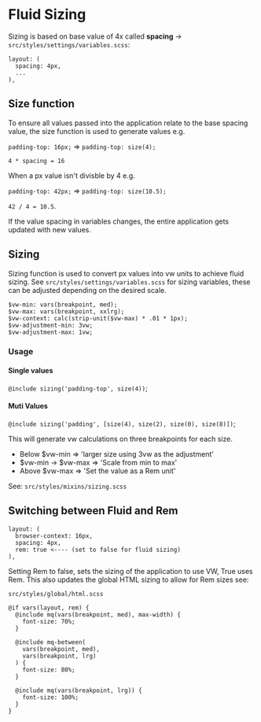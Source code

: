
<Meta title="Documentation/Fluid Sizing" />

# Fluid Sizing

Sizing is based on base value of 4x called **spacing** -> `src/styles/settings/variables.scss`:

```
layout: (
  spacing: 4px,
  ...
),
```

## Size function

To ensure all values passed into the application relate to the base spacing value, the size function is used to generate values e.g.

`padding-top: 16px;` => `padding-top: size(4);`

`4 * spacing = 16`

When a px value isn't divisble by 4 e.g.

`padding-top: 42px;` => `padding-top: size(10.5);`

`42 / 4 = 10.5`.

If the value spacing in variables changes, the entire application gets updated with new values.

## Sizing

Sizing function is used to convert px values into vw units to achieve fluid sizing. See `src/styles/settings/variables.scss` for sizing variables, these can be adjusted depending on the desired scale.

```
$vw-min: vars(breakpoint, med);
$vw-max: vars(breakpoint, xxlrg);
$vw-context: calc(strip-unit($vw-max) * .01 * 1px);
$vw-adjustment-min: 3vw;
$vw-adjustment-max: 1vw;
```

### Usage

#### Single values

`@include sizing('padding-top', size(4))`;

#### Muti Values

`@include sizing('padding', [size(4), size(2), size(0), size(8)])`;

This will generate vw calculations on three breakpoints for each size.

- Below $vw-min => 'larger size using 3vw as the adjustment'
- $vw-min -> $vw-max => 'Scale from min to max'
- Above $vw-max => 'Set the value as a Rem unit'

See: `src/styles/mixins/sizing.scss`

## Switching between Fluid and Rem

```
layout: (
  browser-context: 16px,
  spacing: 4px,
  rem: true <---- (set to false for fluid sizing)
),
```

Setting Rem to false, sets the sizing of the application to use VW, True uses Rem. This also updates the global HTML sizing to allow for Rem sizes see:

`src/styles/global/html.scss`

```
@if vars(layout, rem) {
  @include mq(vars(breakpoint, med), max-width) {
    font-size: 70%;
  }

  @include mq-between(
    vars(breakpoint, med),
    vars(breakpoint, lrg)
  ) {
    font-size: 80%;
  }

  @include mq(vars(breakpoint, lrg)) {
    font-size: 100%;
  }
}
```
